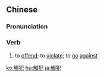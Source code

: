 {{also|触犯}}
==Chinese==
{{zh-forms|s=触犯}}

===Pronunciation===
{{zh-pron
|m=chùfàn
|c=cuk1 faan6,zuk1 faan6
|mn=chhiok-hoān
|cat=v
}}

===Verb===
{{zh-verb}}

# to [[offend]]; to [[violate]]; to [[go]] [[against]]

{{zh-cat|Advanced}}

[[ko:觸犯]]
[[hu:觸犯]]
[[ja:觸犯]]